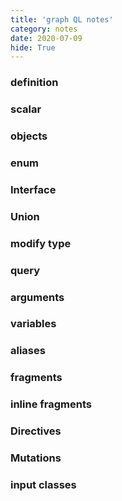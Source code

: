 ```yaml
---
title: 'graph QL notes'
category: notes
date: 2020-07-09
hide: True
---
```


### definition

### scalar

### objects

### enum

### Interface

### Union

### modify type

### query

### arguments

### variables

### aliases

### fragments

### inline fragments

### Directives

### Mutations

### input classes
